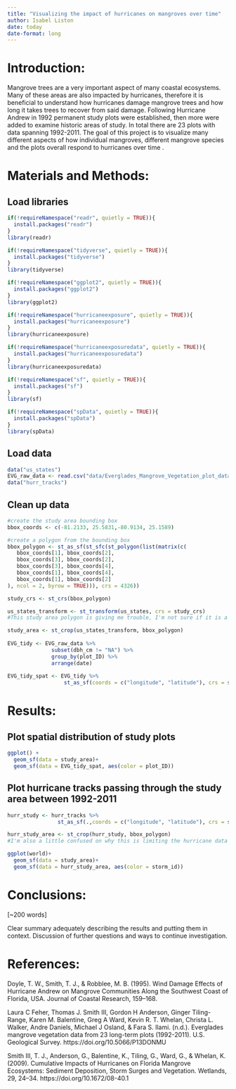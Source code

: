 ```yaml
---
title: "Visualizing the impact of hurricanes on mangroves over time"
author: Isabel Liston
date: today
date-format: long
---
```


# Introduction:

Mangrove trees are a very important aspect of many coastal ecosystems. Many of these areas are also impacted by hurricanes, therefore it is beneficial to understand how hurricanes damage mangrove trees and how long it takes trees to recover from said damage. Following Hurricane Andrew in 1992 permanent study plots were established, then more were added to examine historic areas of study. In total there are 23 plots with data spanning 1992-2011. The goal of this project is to visualize many different aspects of how individual mangroves, different mangrove species and the plots overall respond to hurricanes over time .

# Materials and Methods:

## Load libraries

```r
if(!requireNamespace("readr", quietly = TRUE)){
  install.packages("readr")
}
library(readr)

if(!requireNamespace("tidyverse", quietly = TRUE)){
  install.packages("tidyverse")
}
library(tidyverse)

if(!requireNamespace("ggplot2", quietly = TRUE)){
  install.packages("ggplot2")
}
library(ggplot2)

if(!requireNamespace("hurricaneexposure", quietly = TRUE)){
  install.packages("hurricaneexposure")
}
library(hurricaneexposure)

if(!requireNamespace("hurricaneexposuredata", quietly = TRUE)){
  install.packages("hurricaneexposuredata")
}
library(hurricaneexposuredata)

if(!requireNamespace("sf", quietly = TRUE)){
  install.packages("sf")
}
library(sf)

if(!requireNamespace("spData", quietly = TRUE)){
  install.packages("spData")
}
library(spData)
```

## Load data

```r
data("us_states")
EVG_raw_data <- read.csv("data/Everglades_Mangrove_Vegetation_plot_data.csv")
data("hurr_tracks")
```

## Clean up data

```r
#create the study area bounding box
bbox_coords <- c(-81.2133, 25.5831,-80.9134, 25.1589)

#create a polygon from the bounding box
bbox_polygon <- st_as_sf(st_sfc(st_polygon(list(matrix(c(
   bbox_coords[1], bbox_coords[2],  
   bbox_coords[3], bbox_coords[2],
   bbox_coords[3], bbox_coords[4],  
   bbox_coords[1], bbox_coords[4],
   bbox_coords[1], bbox_coords[2]   
), ncol = 2, byrow = TRUE))), crs = 4326))

study_crs <- st_crs(bbox_polygon)

us_states_transform <- st_transform(us_states, crs = study_crs)
#This study area polygon is giving me trouble, I'm not sure if it is a projection issue or if I should start with a different shapefile?

study_area <- st_crop(us_states_transform, bbox_polygon)
                
EVG_tidy <- EVG_raw_data %>%
              subset(dbh_cm != "NA") %>%
              group_by(plot_ID) %>%
              arrange(date)
              
EVG_tidy_spat <- EVG_tidy %>%
                  st_as_sf(coords = c("longitude", "latitude"), crs = study_crs)
```

# Results:

## Plot spatial distribution of study plots

```r
ggplot() +
  geom_sf(data = study_area)+
  geom_sf(data = EVG_tidy_spat, aes(color = plot_ID)) 
```

## Plot hurricane tracks passing through the study area between 1992-2011

```r
hurr_study <- hurr_tracks %>%
                st_as_sf(.,coords = c("longitude", "latitude"), crs = study_crs)

hurr_study_area <- st_crop(hurr_study, bbox_polygon)
#I'm also a little confused on why this is limiting the hurricane data to a single point?

ggplot(world)+
  geom_sf(data = study_area)+
  geom_sf(data = hurr_study_area, aes(color = storm_id)) 
```

# Conclusions:

\[\~200 words\]

Clear summary adequately describing the results and putting them in context. Discussion of further questions and ways to continue investigation.

# References:

Doyle, T. W., Smith, T. J., & Robblee, M. B. (1995). Wind Damage Effects of Hurricane Andrew on Mangrove Communities Along the Southwest Coast of Florida, USA. Journal of Coastal Research, 159–168.

Laura C Feher, Thomas J. Smith III, Gordon H Anderson, Ginger Tiling-Range, Karen M. Balentine, Greg A Ward, Kevin R. T. Whelan, Christa L. Walker, Andre Daniels, Michael J Osland, & Fara S. Ilami. (n.d.). Everglades mangrove vegetation data from 23 long-term plots (1992-2011). U.S. Geological Survey. https://doi.org/10.5066/P13DONMU

Smith III, T. J., Anderson, G., Balentine, K., Tiling, G., Ward, G., & Whelan, K. (2009). Cumulative Impacts of Hurricanes on Florida Mangrove Ecosystems: Sediment Deposition, Storm Surges and Vegetation. Wetlands, 29, 24–34. https://doi.org/10.1672/08-40.1
